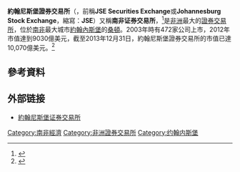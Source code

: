 {{noteTA
| G1 = Country
}}

{{Infobox exchange
|name       = 約翰內斯堡證券交易所<br>JSE Limited
|logo       = [[File:JSE_Limited_logo.svg|200px]]
|image      = [[File:Johannesburg_Stock_Exchange.jpg|200px]]
|type       = [[證券交易所|證券交易所]]
|city       = [[約翰內斯堡|約翰內斯堡]][[桑頓|桑頓]]
|country    = 南非
|coor       = {{coord|26.10190|S|28.05735|E|type:landmark}}
|foundation = 1887年11月8日
|owner      =
|key_people = Nicky Newton-King <small>（[[CEO|CEO]]）</small>
|currency   = [[南非蘭特|南非蘭特]]
|listings   = 472
|mcap       = [[美元|US$]] 1,105十億（2018年5月）<ref name="CEIC 2018">{{cite web | title=South Africa - Johannesburg Stock Exchange: Market Capitalization and Turnover | website=Global Economic Data, Indicators, Charts & Forecasts | CEIC | date=2018-07-09 | url=https://www.ceicdata.com/en/south-africa/johannesburg-stock-exchange-market-capitalization-and-turnover | access-date=2019-12-12 | archive-date=2021-03-08 | archive-url=https://web.archive.org/web/20210308085415/https://www.ceicdata.com/en/south-africa/johannesburg-stock-exchange-market-capitalization-and-turnover | dead-url=no }}</ref>
|volume     =
|indexes    = FTSE/JSE
|homepage   = {{URL|http://www.jse.co.za}}
}}

'''約翰尼斯堡證券交易所'''（{{lang-en|'''JSE Limited'''}}，前稱'''JSE Securities Exchange'''或'''Johannesburg Stock Exchange'''，縮寫：'''JSE'''）又稱'''南非证券交易所'''，<ref>{{cite web|url=http://www.jse.co.za/history_corporate_id.jsp |title=Corporate identity |publisher=JSE Limited |accessdate=2009-01-09 |archiveurl=https://web.archive.org/web/20090206162518/http://www.jse.co.za/history_corporate_id.jsp |archivedate=2009-02-06 }}</ref>是[[非洲|非洲]]最大的[[證券交易所|證券交易所]]，位於[[南非|南非]]最大城市[[約翰內斯堡|約翰內斯堡]]的[[桑頓|桑頓]]。2003年時有472家公司上市，2012年市值達到9030億美元，截至2013年12月31日，約翰尼斯堡證券交易所的市值已達10,070億美元。<ref>{{Cite web|title=JSE Markets' Profile 20190331|url=https://www.jse.co.za/content/JSEEquityMarketProfileItems/JSE%20Markets'%20Profile%2020190331.pdf|accessdate=2019-12-17|author=JSE|date=2019-03-31|format=PDF|publisher=|language=en|archive-date=2019-05-10|archive-url=https://web.archive.org/web/20190510050850/https://www.jse.co.za/content/JSEEquityMarketProfileItems/JSE%20Markets'%20Profile%2020190331.pdf|dead-url=no}}</ref>

== 參考資料 ==
{{reflist}}

==外部链接==
*[http://www.jse.co.za 約翰尼斯堡证券交易所] {{Wayback|url=http://www.jse.co.za/ |date=20091122080613 }}

{{Stock exchanges top 20}}
{{世界交易所联合会}}

{{经济小作品}}
{{authority control}}
[[Category:南非經濟|Category:南非經濟]]
[[Category:非洲證券交易所|Category:非洲證券交易所]]
[[Category:约翰内斯堡|Category:约翰内斯堡]]